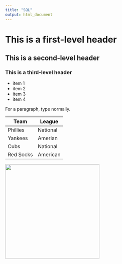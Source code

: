 ```yaml
---
title: "SQL"
output: html_document
---
```


# This is a first-level header
## This is a second-level header
### This is a third-level header

* item 1
* item 2
* item 3
* item 4

For a paragraph, type normally.

Team | League
---|---
Phillies | National 
Yankees | Amerian
Cubs | National
Red Socks | American

<img src="webpic.jpg" width="300" />